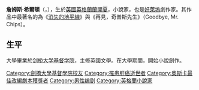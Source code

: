 {{NoteTA
|1=zh-hans:詹姆斯;zh-hk:占士;zh-tw:詹姆斯;
|2=zh-hans:希尔顿;zh-hk:驍頓;zh-tw:希爾頓;
}}
'''詹姆斯·希爾頓'''（{{lang-en|James Hilton}}，{{bd|1900年|9月9日|1954年|12月20日|catIdx=Hilton, James}}），生於[[英國|英國]][[英格蘭|英格蘭]][[蘭開夏|蘭開夏]]，小說家，也是[[好萊塢|好萊塢]]劇作家。其作品中最著名的為《[[消失的地平線|消失的地平線]]》與《再見，奇普斯先生》（Goodbye, Mr. Chips）。

==生平==
大學畢業於[[剑桥大学基督学院|剑桥大学基督学院]]，主修英國文學。在大學期間，開始小說創作。

{{Authority control}}

{{DEFAULTSORT:Hilton, James}}
[[Category:劍橋大學基督學院校友|Category:劍橋大學基督學院校友]]
[[Category:罹患肝癌逝世者|Category:罹患肝癌逝世者]]
[[Category:奧斯卡最佳改編劇本獲獎者|Category:奧斯卡最佳改編劇本獲獎者]]
[[Category:男性编剧|Category:男性编剧]]
[[Category:英格蘭小說家|Category:英格蘭小說家]]